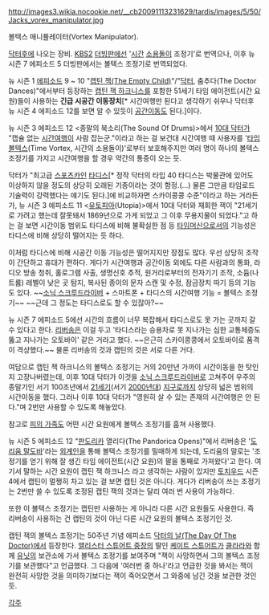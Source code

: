 http://images3.wikia.nocookie.net/__cb20091113231629/tardis/images/5/50/Jacks_vorex_manipulator.jpg

볼텍스 매니퓰레이터(Vortex Manipulator).

[[닥터후]]에 나오는 장비. [[한국방송공사|KBS2]] [[더빙]]판에선 '[[시간]] [[소용돌이]] 조정기'로 번역으나, 이후 뉴 시즌 7 에피소드 5 더빙판에서는 볼텍스 조정기로 번역되었다.

뉴 시즌 1 [[에피소드]] 9 ~ 10 "[[The Empty Child|캡틴 잭(The Empty Child)]]"/"[[9대 닥터|닥터]], 춤추다(The Doctor Dances)"에서부터 등장하는 [[캡틴 잭 하크니스]]를 포함한 51세기 타임 에이전트(시간 요원)들이 사용하는 '''긴급 시공간 이동장치'''[* 시간여행만 된다고 생각하기 쉬우나 닥터후 뉴 시즌 4 에피소드 12를 보면 알 수 있듯이 [[텔레포트|공간이동]]도 된다.]이다. 

뉴 시즌 3 에피소드 12 <종말의 북소리(The Sound Of Drums)>에서 [[10대 닥터]]가 "캡슐 없는 [[시간여행]]이 사람 잡는군."이라고 하는 걸 보건대 시간여행 때 사용자를 '[[타임 볼텍스]](Time Vortex, 시간의 소용돌이)'로부터 보호해주지만 여러 명이 하나의 볼텍스 조정기를 가지고 시간여행을 할 경우 약간의 통증이 오는 듯.

닥터가 "최고급 [[스포츠카]]인 [[타디스]][* 정작 닥터의 타입 40 타디스는 박물관에 있어도 이상하지 않을 정도의 상당히 오래된 기종이라는 것이 함정.(...) 물론 그만큼 타임로드 기술력이 강력했다는 얘기도 된다.]에 비교하자면 스카이콩콩 수준"이라고 하는 거라든가, 뉴 시즌 3 에피소드 11 <[[유토피아]](Utopia)>에서 10대 닥터와 재회한 잭이 "21세기로 가려고 했는데 잘못돼서 1869년으로 가게 되었고 그 이후 무용지물이 되었다."고 하는 걸 보면 시간이동 범위도 타디스에 비해 불확실한 점 등 [[타임머신]]으로서의 기능성은 타디스에 비해 상당히 떨어지는 듯 하다. 

이처럼 타디스에 비해 시공간 이동 기능성은 떨어지지만 장점도 많다. 우선 상당히 조작이 간단하고 휴대가 편하다. 게다가 시간여행과 공간이동 외에도 다른 사람과의 통화, 라디오 방송 청취, 홀로그램 사출, 생명신호 추적, 원거리로부터의 전자기기 조작, 소듐(나트륨) 레벨이 낮은 곳 탐지, 복사된 종이의 문자 스캔 및 수정, 잠금장치 따기 등의 기능도 있다. ~~[[소닉 스크루드라이버]] + 스마트폰 + 타디스의 시간여행 기능 = 볼텍스 조정기~~ ~~근데 그 정도는 타디스로도 할 수 있잖아?~~

뉴 시즌 7 에피소드 5에선 시간의 흐름이 너무 복잡해서 타디스로도 못 가는 곳까지 갈 수 있다고 한다. [[리버송]]은 이걸 두고 '타디스라는 승용차로 못 지나가는 심한 교통체증도 뚫고 지나가는 오토바이' 같은 거라고 했다. ~~은근히 스카이콩콩에서 오토바이로 품격이 격상했다.~~ 물론 리버송의 것과 캡틴의 것은 서로 다른 거다.

여담으로 캡틴 잭 하크니스의 볼텍스 조정기는 거의 20만년 가까이 시간이동을 한 탓인지 고장나버렸는데, 이후 10대 닥터가 이것을 [[소닉 스크루드라이버]]로 고쳐주어 우주의 종말기인 서기 100조년에서 [[21세기]](서기 [[2000년]]대) [[지구]]로까지 상당히 넓은 범위의 시간이동을 했다. 그러나 이후 10대 닥터가 "영원히 살 수 있는 존재의 시간여행은 안 된다."며 2번만 사용할 수 있도록 해놓았다.

참고로 [[피의 가족]]도 어떤 시간 요원에게 볼텍스 조정기를 훔쳐 사용했다.

뉴 시즌 5 에피소드 12 "[[판도리카]] 열리다(The Pandorica Opens)"에서 리버송은 '[[도리움 말도바]]'라는 [[외계인]]을 통해 볼텍스 조정기를 밀매하게 되는데, 도리움의 말로는 '조정기를 얻기 위해 잘 생긴 타임 에이전트(시간 요원)의 팔을 통째로 가져왔다'고 한다. 여기서 말하는 시간 요원이 캡틴 잭 하크니스 라고 생각하는 사람이 있지만 [[토치우드]] 시즌 4에서 캡틴이 멀쩡히 차고 있는 걸 보면 캡틴 것은 아니다. 게다가 리버송이 쓰는 조정기는 2번만 쓸 수 있도록 조정된 캡틴 잭의 것과는 달리 여러 번 사용이 가능하다.

또한 이 볼텍스 조정기는 캡틴만 사용하는 게 아니라 다른 시간 요원들도 사용한다. 즉 리버송이 사용하는 건 캡틴의 것이 아닌 다른 시간 요원의 볼텍스 조정기인 것.

캡틴 잭의 볼텍스 조정기는 50주년 기념 에피소드 [[The Day of The Doctor|닥터의 날(The Day Of The Doctor)]]에서 등장한다. [[앨리스터 고든 레스브리지스튜어트|앨리스터 스튜어트 중장]]의 딸인 [[케이트 스튜어트]]가 [[클라라 오스왈드|클라라]]와 함께 [[UNIT|유닛]]의 보관소에 가서 볼텍스 조정기를 보여주며 "잭이 사망하면서 그의 볼텍스 조정기를 보관했다"고 언급했다. 그 다음에 '여러번 중 하나'라고 언급한 것을 봐서는 잭이 완전히 사망한 것을 의미하기보다는 잭이 죽어오면서 그 와중에 남긴 것을 보관한 것인 듯.

[[각주]]
